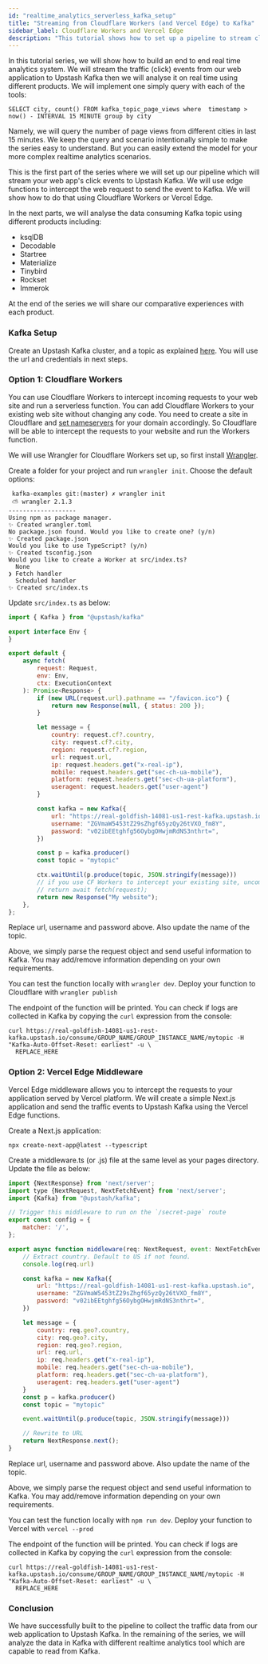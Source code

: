 ```yaml
---
id: "realtime_analytics_serverless_kafka_setup"
title: "Streaming from Cloudflare Workers (and Vercel Edge) to Kafka"
sidebar_label: Cloudflare Workers and Vercel Edge
description: "This tutorial shows how to set up a pipeline to stream click events to Upstash Kafka"
---
```


In this tutorial series, we will show how to build an end to end real time analytics system. We will stream the traffic (click) events from our web application to Upstash Kafka then we will analyse it on real time using different products. We will implement one simply query with each of the tools:

```
SELECT city, count() FROM kafka_topic_page_views where  timestamp > now() - INTERVAL 15 MINUTE group by city
```

Namely, we will query the number of page views from different cities in last 15 minutes. We keep the query and scenario intentionally simple to make the series easy to understand. But you can easily extend the model for your more complex realtime analytics scenarios.  

 
This is the first part of the series where we will set up our pipeline which will stream your web app's click events to Upstash Kafka. We will use edge functions to intercept the web request to send the event to Kafka. We will show how to do that using Cloudflare Workers or Vercel Edge.  

In the next parts, we will analyse the data consuming Kafka topic using different products including:
- ksqlDB
- Decodable
- Startree
- Materialize
- Tinybird
- Rockset
- Immerok

At the end of the series we will share our comparative experiences with each product.


### Kafka Setup
Create an Upstash Kafka cluster, and a topic as explained [here](https://docs.upstash.com/kafka). You will use the url and credentials in next steps.
     

### Option 1: Cloudflare Workers 
You can use Cloudflare Workers to intercept incoming requests to your web site and run a serverless function. You can add Cloudflare Workers to your existing web site without changing any code. You need to create a site in Cloudflare and [set nameservers](https://developers.cloudflare.com/automatic-platform-optimization/get-started/change-nameservers/) for your domain accordingly. So Cloudflare will be able to intercept the requests to your website and run the Workers function.

We will use Wrangler for Cloudflare Workers set up, so first install [Wrangler](https://developers.cloudflare.com/workers/wrangler/).

Create a folder for your project and run `wrangler init`. Choose the default options:

```shell
 kafka-examples git:(master) ✗ wrangler init
 ⛅️ wrangler 2.1.3 
-------------------
Using npm as package manager.
✨ Created wrangler.toml
No package.json found. Would you like to create one? (y/n)
✨ Created package.json
Would you like to use TypeScript? (y/n)
✨ Created tsconfig.json
Would you like to create a Worker at src/index.ts?
  None
❯ Fetch handler
  Scheduled handler
✨ Created src/index.ts

```


Update `src/index.ts` as below:
```js
import { Kafka } from "@upstash/kafka"

export interface Env {
}

export default {
    async fetch(
        request: Request,
        env: Env,
        ctx: ExecutionContext
    ): Promise<Response> {
        if (new URL(request.url).pathname == "/favicon.ico") {
            return new Response(null, { status: 200 });
        }

        let message = {
            country: request.cf?.country,
            city: request.cf?.city,
            region: request.cf?.region,
            url: request.url,
            ip: request.headers.get("x-real-ip"),
            mobile: request.headers.get("sec-ch-ua-mobile"),
            platform: request.headers.get("sec-ch-ua-platform"),
            useragent: request.headers.get("user-agent")
        }

        const kafka = new Kafka({
            url: "https://real-goldfish-14081-us1-rest-kafka.upstash.io",
            username: "ZGVmaW5453tZ29sZhgf65yzQy26tVXO_fm8Y",
            password: "v02ibEEtghfg56OybgOHwjmRdNS3nthrt=",
        })

        const p = kafka.producer()
        const topic = "mytopic"

        ctx.waitUntil(p.produce(topic, JSON.stringify(message)))
        // if you use CF Workers to intercept your existing site, uncomment below
        // return await fetch(request);
        return new Response("My website");
    },
};

```
Replace url, username and password above. Also update the name of the topic.     

Above, we simply parse the request object and send useful information to Kafka. You may add/remove information depending on your own requirements.

You can test the function locally with `wrangler dev`. Deploy your function to Cloudflare with `wrangler publish`

The endpoint of the function will be printed. You can check if logs are collected in Kafka by copying the `curl` expression from the console:

```shell
curl https://real-goldfish-14081-us1-rest-kafka.upstash.io/consume/GROUP_NAME/GROUP_INSTANCE_NAME/mytopic -H "Kafka-Auto-Offset-Reset: earliest" -u \
  REPLACE_HERE
```

### Option 2: Vercel Edge Middleware
Vercel Edge middleware allows you to intercept the requests to your application served by Vercel platform. We will create a simple Next.js application and send the traffic events to Upstash Kafka using the Vercel Edge functions.

Create a Next.js application: 
```shell
npx create-next-app@latest --typescript
```

Create a middleware.ts (or .js) file at the same level as your pages directory. Update the file as below:
                       
```js
import {NextResponse} from 'next/server';
import type {NextRequest, NextFetchEvent} from 'next/server';
import {Kafka} from "@upstash/kafka";

// Trigger this middleware to run on the `/secret-page` route
export const config = {
    matcher: '/',
};

export async function middleware(req: NextRequest, event: NextFetchEvent) {
    // Extract country. Default to US if not found.
    console.log(req.url)

    const kafka = new Kafka({
        url: "https://real-goldfish-14081-us1-rest-kafka.upstash.io",
        username: "ZGVmaW5453tZ29sZhgf65yzQy26tVXO_fm8Y",
        password: "v02ibEEtghfg56OybgOHwjmRdNS3nthrt=",
    })

    let message = {
        country: req.geo?.country,
        city: req.geo?.city,
        region: req.geo?.region,
        url: req.url,
        ip: req.headers.get("x-real-ip"),
        mobile: req.headers.get("sec-ch-ua-mobile"),
        platform: req.headers.get("sec-ch-ua-platform"),
        useragent: req.headers.get("user-agent")
    }
    const p = kafka.producer()
    const topic = "mytopic"

    event.waitUntil(p.produce(topic, JSON.stringify(message)))

    // Rewrite to URL
    return NextResponse.next();
}

```

Replace url, username and password above. Also update the name of the topic.

Above, we simply parse the request object and send useful information to Kafka. You may add/remove information depending on your own requirements.

You can test the function locally with `npm run dev`. Deploy your function to Vercel with `vercel --prod`

The endpoint of the function will be printed. You can check if logs are collected in Kafka by copying the `curl` expression from the console:

```shell
curl https://real-goldfish-14081-us1-rest-kafka.upstash.io/consume/GROUP_NAME/GROUP_INSTANCE_NAME/mytopic -H "Kafka-Auto-Offset-Reset: earliest" -u \
  REPLACE_HERE
```

### Conclusion

We have successfully built to the pipeline to collect the traffic data from our web application to Upstash Kafka. In the remaining of the series, we will analyze the data in Kafka with different realtime analytics tool which are capable to read from Kafka.


